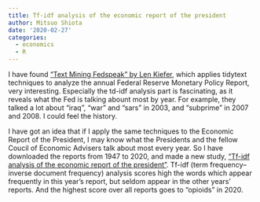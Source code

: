 ```yaml
---
title: Tf-idf analysis of the economic report of the president
author: Mitsuo Shiota
date: '2020-02-27'
categories:
  - economics
  - R
---
```


I have found [“Text Mining Fedspeak” by Len Kiefer](http://lenkiefer.com/2018/07/28/text-mining-fedspeak/), which applies tidytext techniques to analyze the annual Federal Reserve Monetary Policy Report, very interesting. Especially the td-idf analysis part is fascinating, as it reveals what the Fed is talking abount most by year. For example, they talked a lot about “iraq”, “war” and “sars” in 2003, and “subprime” in 2007 and 2008. I could feel the history.

I have got an idea that if I apply the same techniques to the Economic Report of the President, I may know what the Presidents and the fellow Coucil of Economic Advisers talk about most every year. So I have downloaded the reports from 1947 to 2020, and made a new study, ["Tf-idf analysis of the economic report of the president"](https://github.com/mitsuoxv/erp/blob/master/README.md). Tf-idf (term frequency–inverse document frequency) analysis scores high the words which appear frequently in this year’s report, but seldom appear in the other years’ reports. And the highest score over all reports goes to “opioids” in 2020.


